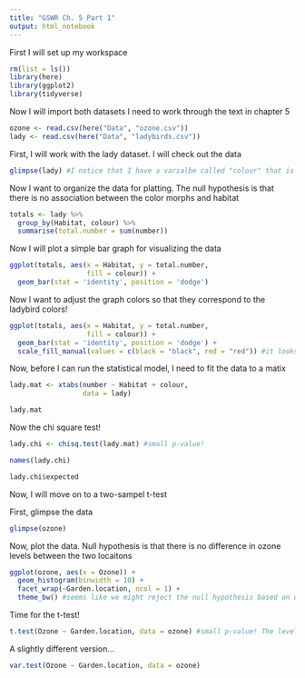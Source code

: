 ```yaml
---
title: "GSWR Ch. 5 Part 1"
output: html_notebook
---
```


First I will set up my workspace
```r
rm(list = ls())
library(here)
library(ggplot2)
library(tidyverse)
```


Now I will import both datasets I need to work through the text in chapter 5
```r
ozone <- read.csv(here("Data", "ozone.csv"))
lady <- read.csv(here("Data", "ladybirds.csv"))
```


First, I will work with the lady dataset. I will check out the data
```r
glimpse(lady) #I notice that I have a varialbe called "colour" that is listed in the book as "morph_colour" - just want to keep this in mind for later analysis
```


Now I want to organize the data for platting. The null hypothesis is that there is no association between the color morphs and habitat 
```r
totals <- lady %>% 
  group_by(Habitat, colour) %>%
  summarise(total.number = sum(number))
```


Now I will plot a simple bar graph for visualizing the data
```r
ggplot(totals, aes(x = Habitat, y = total.number,
                   fill = colour)) +
  geom_bar(stat = 'identity', position = 'dodge')
```


Now I want to adjust the graph colors so that they correspond to the ladybird colors!
```r
ggplot(totals, aes(x = Habitat, y = total.number,
                   fill = colour)) +
  geom_bar(stat = 'identity', position = 'dodge') +
  scale_fill_manual(values = c(black = "black", red = "red")) #it looks like the black morph is more common in the industrial habitat compared to the red morph, so I am expecting to reject the null hypothesis
```

Now, before I can run the statistical model, I need to fit the data to a matix
```r
lady.mat <- xtabs(number ~ Habitat + colour,
                  data = lady)

lady.mat
```

Now the chi square test!
```r
lady.chi <- chisq.test(lady.mat) #small p-value!

names(lady.chi)

lady.chi$expected
```


      
Now, I will move on to a two-sampel t-test

First, glimpse the data
```r
glimpse(ozone)
```


Now, plot the data. Null hypothesis is that there is no difference in ozone levels between the two locaitons
```r
ggplot(ozone, aes(x = Ozone)) +
  geom_histogram(binwidth = 10) +
  facet_wrap(~Garden.location, ncol = 1) +
  theme_bw() #seems like we might reject the null hypothesis based on what this figure shows
```


Time for the t-test!
```r
t.test(Ozone ~ Garden.location, data = ozone) #small p-value! The level of ozone is statistically different between the two locations 
```


A slightly different version...
```r
var.test(Ozone ~ Garden.location, data = ozone)
```







